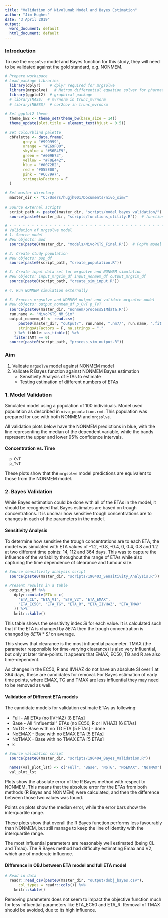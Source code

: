 ```yaml
---
title: "Validation of Nivolumab Model and Bayes Estimation"
author: "Jim Hughes"
date: "3 April 2019"
output:
  word_document: default
  html_document: default
---
```

### Introduction
To use the `mrgsolve` model and Bayes function for this study, they will need to
be validated against the gold standard, e.g. NONMEM.
```r
# Prepare workspace
# Load package libraries
  library(dplyr)	# dplyr required for mrgsolve
  library(mrgsolve)	  # Metrum differential equation solver for pharmacometrics
  library(ggplot2)  # graphical package
  # library(MASS)  # mvrnorm in trunc_mvrnorm
  # library(MBESS)  # cor2cov in trunc_mvrnorm
  
# Set ggplot2 theme
  theme_bw2 <- theme_set(theme_bw(base_size = 14))
  theme_update(plot.title = element_text(hjust = 0.5))
  
# Set colourblind palette
  cbPalette <- data.frame(
		grey = "#999999",
		orange = "#E69F00",
		skyblue = "#56B4E9",
		green = "#009E73",
		yellow = "#F0E442",
		blue = "#0072B2",
		red = "#D55E00",
		pink = "#CC79A7",
		stringsAsFactors = F
  )
  
# Set master directory
  master_dir <- "C:/Users/hugjh001/Documents/nivo_sim/"
  
# Source external scripts
  script_path <- paste0(master_dir, "scripts/model_bayes_validation/")
  source(paste0(master_dir, "scripts/functions_utility.R"))  # functions utility

# - - - - - - - - - - - - - - - - - - - - - - - - - - - - - - - - - - - - - - - 
# Validation of mrgsolve model
# 1. Source model
# New objects: mod
  source(paste0(master_dir, "models/NivoPKTS_Final.R"))  # PopPK model script 
  
# 2. Create study population
# New objects: pop_df
  source(paste0(script_path, "create_population.R"))

# 3. Create input data set for mrgsolve and NONMEM simulation
# New objects: input_mrgsim_df input_nonmem_df output_mrgsim_df
  source(paste0(script_path, "create_sim_input.R"))
  
# 4. Run NONMEM simulation externally
  
# 5. Process mrgsolve and NONMEM output and validate mrgsolve model
# New objects: output_nonmem_df p_CvT p_TvT
  source(paste0(master_dir, "nonmem/processSIMdata.R"))
  run.name <- "NivoPKTS_NM_Sim"
  output_nonmem_df <- read.csv(
      paste0(master_dir, "output/", run.name, ".nm7/", run.name, ".fit.csv"),
      stringsAsFactors = F, na.strings = "."
    ) %>% tibble::as_tibble() %>%
    filter(AMT == 0)
  source(paste0(script_path, "process_sim_output.R"))
```
### Aim
1. Validate `mrgsolve` model against NONMEM model
2. Validate R Bayes function against NONMEM Bayes estimation
    + Sensitivity Analysis of ETAs to estimate
    + Testing estimation of different numbers of ETAs
    
### 1. Model Validation
Simulated model using a population of 100 individuals. Model used population as
described in `nivo_population.rmd`. This population was prepared for use with
both NONMEM and `mrgsolve`.

All validation plots below have the NONMEM predictions in blue, with the line
representing the median of the dependent variable, while the bands represent the
upper and lower 95% confidence intervals.

#### Concentration vs. Time

```r
  p_CvT
  p_TvT
```

These plots show that the `mrgsolve` model predictions are equivalent to those
from the NONMEM model.

### 2. Bayes Validation
While Bayes estimation could be done with all of the ETAs in the model, it 
should be recognised that Bayes estimates are based on trough concentrations. It
is unclear how sensitive trough concentrations are to changes in each of the 
parameters in the model.

#### Sensitivity Analysis
To determine how sensitive the trough concentrations are to each ETA, the model
was simulated with ETA values of -1.2, -0.8, -0.4, 0, 0.4, 0.8 and 1.2 at two 
different time points: 14, 112 and 364 days. This was to capture the influence of 
the variability throughout the range of ETAs while also capturing the time
dependence of clearance and tumour size.

```r
# Source sensitivity analysis script
  source(paste0(master_dir, "scripts/190403_Sensitivity_Analysis.R"))

# Present results in a table
  output_sa_df %>%
    dplyr::mutate(ETA = c(
      "ETA_CL", "ETA_V1", "ETA_V2", "ETA_EMAX", 
      "ETA_EC50", "ETA_TG", "ETA_R", "ETA_IIVHAZ", "ETA_TMAX"
    )) %>%
    knitr::kable()
```

This table shows the sensitivity index $SI$ for each value. It is calculated
such that if the ETA is changed by $\delta ETA$ then the trough concentration is
changed by $\delta ETA * SI$ on average.

This shows that clearance is the most influential parameter. TMAX (the parameter
responsible for time-varying clearance) is also very influential, but only at
later time-points. It appears that EMAX, EC50, TG and R are also time-dependent.

As changes in the EC50, R and IIVHAZ do not have an absolute SI over 1 at 364 days,
these are candidates for removal. For Bayes estimation of early time points, 
where EMAX, TG and TMAX are less influential they may need to be removed as well.

#### Validation of Different ETA models
The candidate models for validation estimate ETAs as following:

* Full - All ETAs (no IIVHAZ) [8 ETAs]
* Base - All "influential" ETAs (no EC50, R or IIVHAZ) [6 ETAs]
* NoTG - Base with no TG ETA [5 ETAs] - done
* NoEMAX - Base with no EMAX ETA [5 ETAs]
* NoTMAX - Base with no TMAX ETA [5 ETAs]
* k

```r
# Source validation script
  source(paste0(master_dir, "scripts/190404_Bayes_Validation.R"))
```

```r
  names(val_plot_lst) <- c("Full", "Base", "NoTG", "NoEMAX", "NoTMAX")
  val_plot_lst
```

Plots show the absolute error of the R Bayes method with respect to NONMEM. This
means that the absolute error for the ETAs from both methods (R Bayes and NONMEM)
were calculated, and then the difference between those two values was found.

Points on plots show the median error, while the error bars show the
interquartile range.

These plots show that overall the R Bayes function performs less favourably
than NONMEM, but still manage to keep the line of identity with the 
interquartile range.

The most influential parameters are reasonably well estimated (being CL and Tmax).
The R Bayes method had difficulty estimating Emax and V2, which are of
moderate influence.

#### Difference in OBJ between ETA model and full ETA model

```r
# Read in data
  readr::read_csv(paste0(master_dir, "output/dobj_bayes.csv"), 
      col_types = readr::cols()) %>%
    knitr::kable()
```

Removing parameters does not seem to impact the objective function much for
less influential parameters like ETA_EC50 and ETA_R. Removal of TMAX should
be avoided, due to its high influence.